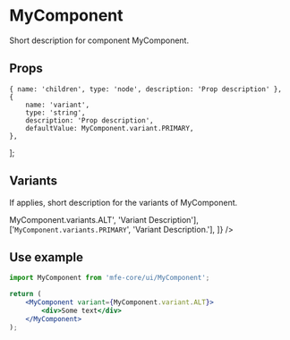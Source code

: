<!-- eslint-disable import/no-unresolved, import/extensions -->


<Meta title="Components/MyComponent/Overview" component={MyComponent} />

# MyComponent

Short description for component MyComponent.

## Props

    { name: 'children', type: 'node', description: 'Prop description' },
    {
        name: 'variant',
        type: 'string',
        description: 'Prop description',
        defaultValue: MyComponent.variant.PRIMARY,
    },
];

<PropsTable propsList={propsList} />

## Variants

If applies, short description for the variants of MyComponent.

<Table
    headings={['Property', 'Description']}
    body={[
        ['<code>MyComponent.variants.ALT</code>', 'Variant Description'],
        ['<code>MyComponent.variants.PRIMARY</code>', 'Variant Description.'],
    ]}
/>

## Use example

```jsx
import MyComponent from 'mfe-core/ui/MyComponent';

return (
    <MyComponent variant={MyComponent.variant.ALT}>
        <div>Some text</div>
    </MyComponent>
);
```
